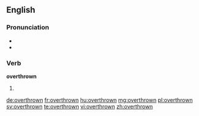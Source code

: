 ==English==

===Pronunciation===
* {{IPA|/ovəɻˈθɻɔʊn/}}
* {{audio|En-us-overthrown.ogg|Audio (US)}}

===Verb===
'''overthrown'''

# {{past participle of|overthrow|lang=en}}

[[de:overthrown]]
[[fr:overthrown]]
[[hu:overthrown]]
[[mg:overthrown]]
[[pl:overthrown]]
[[sv:overthrown]]
[[te:overthrown]]
[[vi:overthrown]]
[[zh:overthrown]]